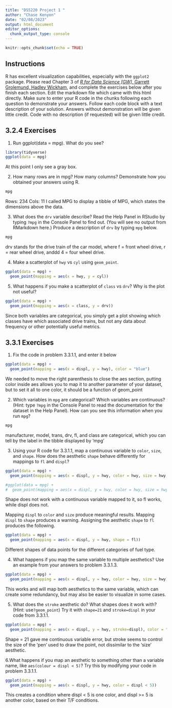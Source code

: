 ```yaml
---
title: "DS5220 Project 1 "
author: "Chase Kenyon"
date: "02/08/2023"
output: html_document
editor_options: 
  chunk_output_type: console
---
```


```r
knitr::opts_chunk$set(echo = TRUE)
```

## Instructions

R has excellent visualization capabilities, especially with the `ggplot2` package.  Please read Chapter 3 of  [*R for Data Science [GW],* Garrett Grolemund, Hadley Wickham](https://r4ds.had.co.nz), and complete the exercises below after you finish each section.  Edit the markdown file which came with this html directly.  Make sure to enter your R code in the chunks following each question to demonstrate your answers.  Follow each code block with a text description of your solution.  Answers without demonstration will be given little credit.  Code with no description (if requested) will be given little credit.

## 3.2.4 Exercises

1. Run ggplot(data = mpg). What do you see?  

```r
library(tidyverse)
ggplot(data = mpg)
```
At this point I only see a gray box.

2. How many rows are in mpg? How many columns? Demonstrate how you obtained your answers using R.

```r
mpg

```
Rows: 234
Cols: 11
I called MPG to display a tibble of MPG, which states the dimensions above the data.


3. What does the `drv` variable describe? Read the Help Panel in RStudio  by typing `?mpg` in the Console Panel to find out.  (You will see no output from RMarkdown here.)  Produce a description of `drv` by typing `mpg` below.

```r
mpg
```
drv stands for the drive train of the car model, where f = front wheel drive, r = rear wheel drive, anddd 4 = four wheel drive.



4. Make a scatterplot of `hwy` vs `cyl` using `geom_point`.

```r
ggplot(data = mpg) +
  geom_point(mapping = aes(x = hwy, y = cyl))
```

5. What happens if you make a scatterplot of `class` vs `drv`? Why is the plot not useful?

```r
ggplot(data = mpg) +
  geom_point(mapping = aes(x = class, y = drv))
```
Since both variables are categorical, you simply get a plot showing which classes have which associated drive trains, but not any data about frequency or other potentially useful metrics.

## 3.3.1 Exercises

1. Fix the code in problem 3.3.1.1, and enter it below

```r
ggplot(data = mpg) + 
  geom_point(mapping = aes(x = displ, y = hwy), color = "blue")
```
We needed to move the right parenthesis to close the aes section, putting color inside aes allows you to map it to another parameter of your dataset, but to set it all to one color, it should be a function of geom_point

2. Which variables in `mpg` are categorical? Which variables are continuous? (Hint: type `?mpg` in the Console Panel to read the documentation for the dataset in the Help Panel). How can you see this information when you run `mpg`?

```r
mpg
```
manufacturer, model, trans, drv, fl, and class are categorical, which you can tell by the <chr> label in the tibble displayed by 'mpg'

3. Using your R code for 3.3.1.1, map a continuous variable to `color`, `size`, and `shape`. How does the aesthetic `shape` behave differently for mappings to `fl` and `displ`?

```r
ggplot(data = mpg) + 
  geom_point(mapping = aes(x = displ, y = hwy, color = hwy, size = hwy, shape = fl))

#ggplot(data = mpg) + 
#  geom_point(mapping = aes(x = displ, y = hwy, color = hwy, size = hwy, shape = displ))
```
Shape does not work with a continuous variable mapped to it, so fl works, while displ does not.

Mapping `displ` to `color` and `size` produce meaningful results. Mapping `displ` to `shape` produces a warning. Assigning the aesthetic `shape` to `fl` produces the following.

```r
ggplot(data = mpg) + 
  geom_point(mapping = aes(x = displ, y = hwy, shape = fl))
```
Different shapes of data points for the different categories of fuel type.

4. What happens if you map the same variable to multiple aesthetics? Use an example from your answers to problem 3.3.1.3.
```r
ggplot(data = mpg) + 
  geom_point(mapping = aes(x = displ, y = hwy, color = hwy, size = hwy))
```
This works and will map both aesthetics to the same variable, which can create some redundancy, but may also be easier to visualize in some cases.

5. What does the `stroke` aesthetic do? What shapes does it work with? (Hint: use`?geom_point`) Try it with `shape=21` and `stroke=displ` in your  code from 3.3.1.1.

```r
ggplot(data = mpg) + 
  geom_point(mapping = aes(x = displ, y = hwy, stroke=displ), color = "blue")

```
Shape = 21 gave me continuous variable error, but stroke seems to control the size of the 'pen' used to draw the point, not dissimilar to the 'size' aesthetic.

6.What happens if you map an aesthetic to something other than a variable name, like `aes(colour = displ < 5)`?  Try this by modifying your code in problem 3.3.1.1.

```r
ggplot(data = mpg) + 
  geom_point(mapping = aes(x = displ, y = hwy, color = displ < 5))
```
This creates a condition where displ < 5 is one color, and displ >= 5 is another color, based on their T/F conditions.

